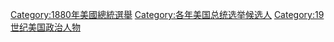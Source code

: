 [[Category:1880年美國總統選舉|Category:1880年美國總統選舉]]
[[Category:各年美国总统选举候选人|Category:各年美国总统选举候选人]]
[[Category:19世纪美国政治人物|Category:19世纪美国政治人物]]